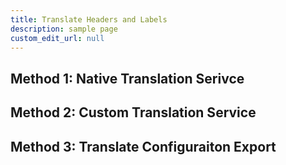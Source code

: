 ```yaml
---
title: Translate Headers and Labels
description: sample page
custom_edit_url: null
---
```



## Method 1: Native Translation Serivce


## Method 2: Custom Translation Service



## Method 3: Translate Configuraiton Export


